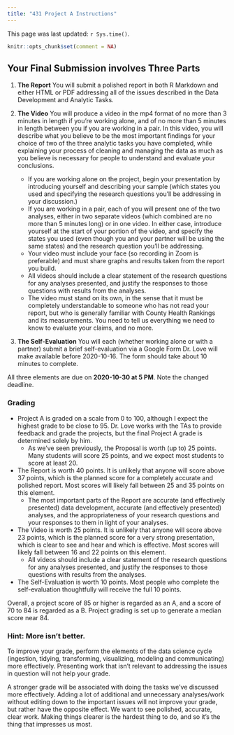 ---
title: "431 Project A Instructions"
---

This page was last updated: `r Sys.time()`.

```{r setup, include=FALSE}
knitr::opts_chunk$set(comment = NA)
```

## Your Final Submission involves Three Parts

1. **The Report** You will submit a polished report in both R Markdown and either HTML or PDF addressing all of the issues described in the Data Development and Analytic Tasks.

2. **The Video** You will produce a video in the mp4 format of no more than 3 minutes in length if you're working alone, and of no more than 5 minutes in length between you if you are working in a pair. In this video, you will describe what you believe to be the most important findings for your choice of two of the three analytic tasks you have completed, while explaining your process of cleaning and managing the data as much as you believe is necessary for people to understand and evaluate your conclusions.
    - If you are working alone on the project, begin your presentation by introducing yourself and describing your sample (which states you used and specifying the research questions you'll be addressing in your discussion.)
    - If you are working in a pair, each of you will present one of the two analyses, either in two separate videos (which combined are no more than 5 minutes long) or in one video. In either case, introduce yourself at the start of your portion of the video, and specify the states you used (even though you and your partner will be using the same states) and the research question you'll be addressing.
    - Your video must include your face (so recording in Zoom is preferable) and must share graphs and results taken from the report you build.
    - All videos should include a clear statement of the research questions for any analyses presented, and justify the responses to those questions with results from the analyses.
    - The video must stand on its own, in the sense that it must be completely understandable to someone who has not read your report, but who is generally familiar with County Health Rankings and its measurements. You need to tell us everything we need to know to evaluate your claims, and no more.

3. **The Self-Evaluation** You will each (whether working alone or with a partner) submit a brief self-evaluation via a Google Form Dr. Love will make available before 2020-10-16. The form should take about 10 minutes to complete.

All three elements are due on **2020-10-30 at 5 PM**. Note the changed deadline.

### Grading

- Project A is graded on a scale from 0 to 100, although I expect the highest grade to be close to 95. Dr. Love works with the TAs to provide feedback and grade the projects, but the final Project A grade is determined solely by him.
    - As we've seen previously, the Proposal is worth (up to) 25 points. Many students will score 25 points, and we expect most students to score at least 20.
- The Report is worth 40 points. It is unlikely that anyone will score above 37 points, which is the planned score for a completely accurate and polished report. Most scores will likely fall between 25 and 35 points on this element.
    - The most important parts of the Report are accurate (and effectively presented) data development, accurate (and effectively presented) analyses, and the appropriateness of your research questions and your responses to them in light of your analyses.
- The Video is worth 25 points. It is unlikely that anyone will score above 23 points, which is the planned score for a very strong presentation, which is clear to see and hear and which is effective. Most scores will likely fall between 16 and 22 points on this element.
    - All videos should include a clear statement of the research questions for any analyses presented, and justify the responses to those questions with results from the analyses.
- The Self-Evaluation is worth 10 points. Most people who complete the self-evaluation thoughtfully will receive the full 10 points.

Overall, a project score of 85 or higher is regarded as an A, and a score of 70 to 84 is regarded as a B. Project grading is set up to generate a median score near 84.

### Hint: More isn't better.

To improve your grade, perform the elements of the data science cycle (ingestion, tidying, transforming, visualizing, modeling and communicating) more effectively. Presenting work that isn't relevant to addressing the issues in question will not help your grade.

A stronger grade will be associated with doing the tasks we've discussed more effectively. Adding a lot of additional and unnecessary analyses/work without editing down to the important issues will not improve your grade, but rather have the opposite effect. We want to see polished, accurate, clear work. Making things clearer is the hardest thing to do, and so it's the thing that impresses us most. 

